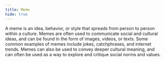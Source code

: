```yaml
---
title: Meme
hide: true
---
```


A meme is an idea, behavior, or style that spreads from person to person within a culture. Memes are often used to communicate social and cultural ideas, and can be found in the form of images, videos, or texts. Some common examples of memes include jokes, catchphrases, and internet trends. Memes can also be used to convey deeper cultural meaning, and can often be used as a way to explore and critique social norms and values.
